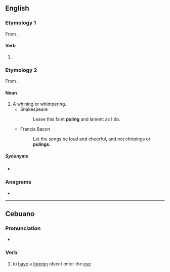 ==English==

===Etymology 1===
From {{af|en|pule|-ing}}.

====Verb====
{{head|en|present participle}}

# {{present participle of|pule|lang=en|nocat=1}}

===Etymology 2===
From {{af|en|pule|-ing}}.

====Noun====
{{en-noun}}

# A whining or whimpering.
#* Shakespeare
#*: Leave this faint '''puling''' and lament as I do.
#* Francis Bacon
#*: Let the songs be loud and cheerful, and not chirpings or '''pulings'''.

=====Synonyms=====
* {{l|en|mewling}}

===Anagrams===
* {{anagrams|en|a=gilnpu|plug in|plug-in|plugin}}

----

==Cebuano==

===Pronunciation===
* {{hyphenation|pu|ling|lang=ceb}}

===Verb===
{{head|ceb|verb}}

# to [[have]] a [[foreign]] object enter the [[eye]]